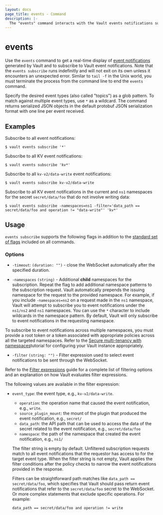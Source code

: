 ```yaml
---
layout: docs
page_title: events - Command
description: |-
  The "events" command interacts with the Vault events notifications subsystem.
---
```


# events

<EnterpriseAlert product="vault" />

Use the `events` command to get a real-time display of
[event notifications](/vault/docs/concepts/events) generated by Vault and to subscribe to Vault
event notifications. Note that the `events subscribe` runs indefinitly and will not exit on
its own unless it encounters an unexpected error. Similar to `tail -f` in the
Unix world, you must terminate the process from the command line to end the
`events` command.

Specify the desired event types (also called "topics") as a glob pattern. To
match against multiple event types, use `*` as a wildcard. The command returns
serialized JSON objects in the default protobuf JSON serialization format with
one line per event received.

## Examples

Subscribe to all event notifications:

```shell-session
$ vault events subscribe '*'
```

Subscribe to all KV event notifications:

```shell-session
$ vault events subscribe 'kv*'
```

Subscribe to all `kv-v2/data-write` event notifications:

```shell-session
$ vault events subscribe kv-v2/data-write
```

Subscribe to all KV event notifications in the current and `ns1` namespaces for the secret `secret/data/foo` that do not involve writing data:

```shell-session
$ vault events subscribe -namespaces=ns1 -filter='data_path == secret/data/foo and operation != "data-write"' 'kv*'
```

## Usage

`events subscribe` supports the following flags in addition to the [standard set of
flags](/vault/docs/commands) included on all commands.

### Options

- `-timeout`: `(duration: "")` - close the WebSocket automatically after the
  specified duration.

- `-namespaces` `(string)` - Additional **child** namespaces for the
  subscription. Repeat the flag to add additional namespace patterns to the
  subscription request. Vault automatically prepends the issuing namespace for
  the request to the provided namespace. For example, if you include
  `-namespaces=ns2` on a request made in the `ns1` namespace, Vault will attempt
  to subscribe you to event notifications under the `ns1/ns2` and `ns1` namespaces. You can
  use the `*` character to include wildcards in the namespace pattern. By
  default, Vault will only subscribe to event notifications in the requesting namespace.

<Note>
  To subscribe to event notifications across multiple namespaces, you must provide a root
  token or a token associated with appropriate policies across all the targeted
  namespaces. Refer to
  the <a href="/vault/tutorials/enterprise/namespaces">Secure multi-tenancy with
  namespaces</a>tutorial for configuring your Vault instance appropriately.
</Note>

- `-filter` `(string: "")` - Filter expression used to select event notifications to be sent
  through the WebSocket.

Refer to the [Filter expressions](/vault/docs/concepts/filtering) guide for a complete
list of filtering options and an explanation on how Vault evaluates filter expressions.

  The following values are available in the filter expression:
  - `event_type`: the event type, e.g., `kv-v2/data-write`.
	- `operation`: the operation name that caused the event notification, e.g., `write`.
	- `source_plugin_mount`: the mount of the plugin that produced the event notification,
    e.g., `secret/`
	- `data_path`: the API path that can be used to access the data of the secret related to the event notification, e.g., `secret/data/foo`
	- `namespace`: the path of the namespace that created the event notification, e.g., `ns1/`

    The filter string is empty by default. Unfiltered subscription requests match to
    all event notifications that the requestor has access to for the target event type. When the
    filter string is not empty, Vault applies the filter conditions after the policy
    checks to narrow the event notifications provided in the response.

    Filters can be straightforward path matches like
    `data_path == secret/data/foo`, which specifies that Vault should pass
    return event notifications that refer to the `secret/data/foo` secret to the WebSocket.
    Or more complex statements that exclude specific operations. For example:
      ```
      data_path == secret/data/foo and operation != write
      ```
